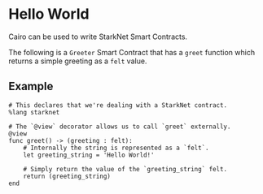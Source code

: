 # Hello World

Cairo can be used to write StarkNet Smart Contracts.

The following is a `Greeter` Smart Contract that has a `greet` function which returns a simple greeting as a `felt` value.

## Example

```
# This declares that we're dealing with a StarkNet contract.
%lang starknet

# The `@view` decorator allows us to call `greet` externally.
@view
func greet() -> (greeting : felt):
    # Internally the string is represented as a `felt`.
    let greeting_string = 'Hello World!'

    # Simply return the value of the `greeting_string` felt.
    return (greeting_string)
end
```
